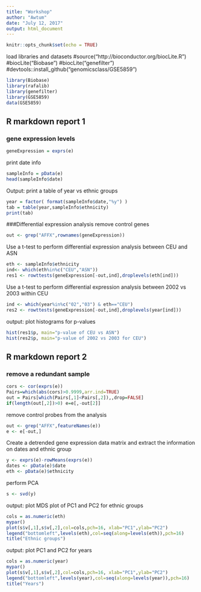 ```yaml
---
title: "Workshop"
author: "Awtum"
date: "July 12, 2017"
output: html_document
---
```


```r
knitr::opts_chunk$set(echo = TRUE)
```


load libraries and datasets
#source("http://bioconductor.org/biocLite.R")
#biocLite("Biobase")
#biocLite("genefilter")
#devtools::install_github("genomicsclass/GSE5859")
```r
library(Biobase)
library(rafalib)
library(genefilter)
library(GSE5859)
data(GSE5859)
```
## R markdown report 1

### gene expression levels  
```r
geneExpression = exprs(e)

```
print date info
```r
sampleInfo = pData(e)
head(sampleInfo$date)
```
Output: print a table of year vs ethnic groups
```r
year = factor( format(sampleInfo$date,"%y") )
tab = table(year,sampleInfo$ethnicity)
print(tab)
```
###Differential expression analysis
remove control genes
```r
out <- grep("AFFX",rownames(geneExpression))
```

Use a t-test to perform differential expression analysis 
between CEU and ASN
```r
eth <- sampleInfo$ethnicity
ind<- which(eth%in%c("CEU","ASN"))
res1 <- rowttests(geneExpression[-out,ind],droplevels(eth[ind]))
```
Use a t-test to perform differential expression analysis between 2002 vs 2003 within CEU
```r
ind <- which(year%in%c("02","03") & eth=="CEU")
res2 <- rowttests(geneExpression[-out,ind],droplevels(year[ind]))
```
output: plot histograms for p-values 
```r
hist(res1$p, main="p-value of CEU vs ASN")
hist(res2$p, main="p-value of 2002 vs 2003 for CEU")
```

## R markdown report 2
### remove a redundant sample
```r
cors <- cor(exprs(e))
Pairs=which(abs(cors)>0.9999,arr.ind=TRUE)
out = Pairs[which(Pairs[,1]<Pairs[,2]),,drop=FALSE]
if(length(out[,2])>0) e=e[,-out[2]]
```
remove control probes from the analysis
```r
out <- grep("AFFX",featureNames(e))
e <- e[-out,]
```
Create a detrended gene expression data matrix and 
extract the information on dates and ethnic group 
```r
y <- exprs(e)-rowMeans(exprs(e))
dates <- pData(e)$date
eth <- pData(e)$ethnicity
```

perform PCA
```r
s <- svd(y)
```
output: plot MDS plot of PC1 and PC2 for ethnic groups
```r
cols = as.numeric(eth)
mypar()
plot(s$v[,1],s$v[,2],col=cols,pch=16, xlab="PC1",ylab="PC2")
legend("bottomleft",levels(eth),col=seq(along=levels(eth)),pch=16)
title("Ethnic groups")
```
output: plot PC1 and PC2 for years
```r
cols = as.numeric(year)
mypar()
plot(s$v[,1],s$v[,2],col=cols,pch=16, xlab="PC1",ylab="PC2")
legend("bottomleft",levels(year),col=seq(along=levels(year)),pch=16)
title("Years")
```
